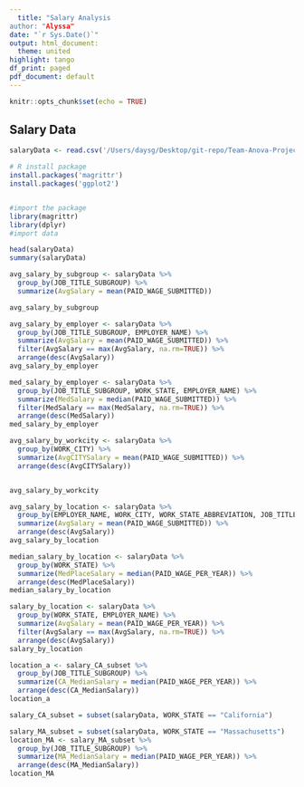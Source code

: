 ```yaml
---
  title: "Salary Analysis 
author: "Alyssa"
date: "`r Sys.Date()`"
output: html_document:
  theme: united
highlight: tango
df_print: paged
pdf_document: default
---
```


```r
knitr::opts_chunk$set(echo = TRUE)
```


## Salary Data
```r
salaryData <- read.csv('/Users/daysg/Desktop/git-repo/Team-Anova-Project/Alyssa WIP/salary_data_states.csv')

```


```r
# R install package
install.packages('magrittr')
install.packages('ggplot2')


#import the package
library(magrittr)
library(dplyr)
#import data

```
```r
head(salaryData)
summary(salaryData)

avg_salary_by_subgroup <- salaryData %>% 
  group_by(JOB_TITLE_SUBGROUP) %>%
  summarize(AvgSalary = mean(PAID_WAGE_SUBMITTED))

avg_salary_by_subgroup
```


```r
avg_salary_by_employer <- salaryData %>%
  group_by(JOB_TITLE_SUBGROUP, EMPLOYER_NAME) %>%
  summarize(AvgSalary = mean(PAID_WAGE_SUBMITTED)) %>%
  filter(AvgSalary == max(AvgSalary, na.rm=TRUE)) %>%
  arrange(desc(AvgSalary))
avg_salary_by_employer

```

```r
med_salary_by_employer <- salaryData %>%
  group_by(JOB_TITLE_SUBGROUP, WORK_STATE, EMPLOYER_NAME) %>%
  summarize(MedSalary = median(PAID_WAGE_SUBMITTED)) %>%
  filter(MedSalary == max(MedSalary, na.rm=TRUE)) %>%
  arrange(desc(MedSalary))
med_salary_by_employer
```





```r
avg_salary_by_workcity <- salaryData %>% 
  group_by(WORK_CITY) %>%
  summarize(AvgCITYSalary = mean(PAID_WAGE_SUBMITTED)) %>%
  arrange(desc(AvgCITYSalary))


avg_salary_by_workcity
```
```r
avg_salary_by_location <- salaryData %>% 
  group_by(EMPLOYER_NAME, WORK_CITY, WORK_STATE_ABBREVIATION, JOB_TITLE_SUBGROUP) %>%
  summarize(AvgSalary = mean(PAID_WAGE_SUBMITTED)) %>%
  arrange(desc(AvgSalary))
avg_salary_by_location
```



```r
median_salary_by_location <- salaryData %>% 
  group_by(WORK_STATE) %>%
  summarize(MedPlaceSalary = median(PAID_WAGE_PER_YEAR)) %>%
  arrange(desc(MedPlaceSalary))
median_salary_by_location

```
```r
salary_by_location <- salaryData %>% 
  group_by(WORK_STATE, EMPLOYER_NAME) %>%
  summarize(AvgSalary = mean(PAID_WAGE_PER_YEAR)) %>%
  filter(AvgSalary == max(AvgSalary, na.rm=TRUE)) %>%
  arrange(desc(AvgSalary))
salary_by_location
```
```r
location_a <- salary_CA_subset %>%
  group_by(JOB_TITLE_SUBGROUP) %>%
  summarize(CA_MedianSalary = median(PAID_WAGE_PER_YEAR)) %>%
  arrange(desc(CA_MedianSalary))
location_a
```
```r
salary_CA_subset = subset(salaryData, WORK_STATE == "California")
```

```r
salary_MA_subset = subset(salaryData, WORK_STATE == "Massachusetts")
location_MA <- salary_MA_subset %>%
  group_by(JOB_TITLE_SUBGROUP) %>%
  summarize(MA_MedianSalary = median(PAID_WAGE_PER_YEAR)) %>%
  arrange(desc(MA_MedianSalary))
location_MA
```



